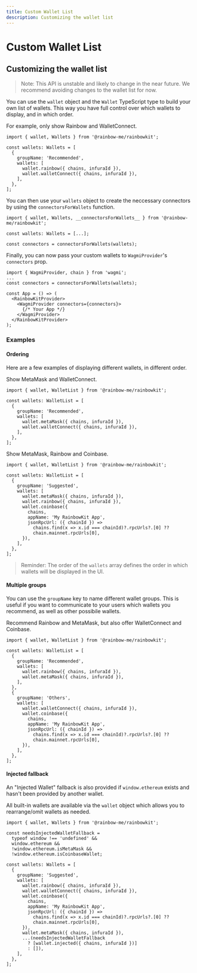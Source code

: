 ```yaml
---
title: Custom Wallet List
description: Customizing the wallet list
---
```


# Custom Wallet List

## Customizing the wallet list

> Note: This API is unstable and likely to change in the near future. We recommend avoiding changes to the wallet list for now.

You can use the `wallet` object and the `Wallet` TypeScript type to build your own list of wallets. This way you have full control over which wallets to display, and in which order.

For example, only show Rainbow and WalletConnect.

```tsx
import { wallet, Wallets } from '@rainbow-me/rainbowkit';

const wallets: Wallets = [
  {
    groupName: 'Recommended',
    wallets: [
      wallet.rainbow({ chains, infuraId }),
      wallet.walletConnect({ chains, infuraId }),
    ],
  },
];
```

You can then use your `wallets` object to create the neccessary connectors by using the `connectorsForWallets` function.

```tsx line=5
import { wallet, Wallets, __connectorsForWallets__ } from '@rainbow-me/rainbowkit';

const wallets: Wallets = [...];

const connectors = connectorsForWallets(wallets);
```

Finally, you can now pass your custom wallets to `WagmiProvider`'s `connectors` prop.

```tsx line=1,4-11
import { WagmiProvider, chain } from 'wagmi';
...
const connectors = connectorsForWallets(wallets);

const App = () => (
  <RainbowKitProvider>
    <WagmiProvider connectors={connectors}>
      {/* Your App */}
    </WagmiProvider>
  </RainbowKitProvider>
);
```

### Examples

#### Ordering

Here are a few examples of displaying different wallets, in different order.

Show MetaMask and WalletConnect.

```tsx
import { wallet, WalletList } from '@rainbow-me/rainbowkit';

const wallets: WalletList = [
  {
    groupName: 'Recommended',
    wallets: [
      wallet.metaMask({ chains, infuraId }),
      wallet.walletConnect({ chains, infuraId }),
    ],
  },
];
```

Show MetaMask, Rainbow and Coinbase.

```tsx
import { wallet, WalletList } from '@rainbow-me/rainbowkit';

const wallets: WalletList = [
  {
    groupName: 'Suggested',
    wallets: [
      wallet.metaMask({ chains, infuraId }),
      wallet.rainbow({ chains, infuraId }),
      wallet.coinbase({
        chains,
        appName: 'My RainbowKit App',
        jsonRpcUrl: ({ chainId }) =>
          chains.find(x => x.id === chainId)?.rpcUrls?.[0] ??
          chain.mainnet.rpcUrls[0],
      }),
    ],
  },
];
```

> Reminder: The order of the `wallets` array defines the order in which wallets will be displayed in the UI.

#### Multiple groups

You can use the `groupName` key to name different wallet groups. This is useful if you want to communicate to your users which wallets you recommend, as well as other possibile wallets.

Recommend Rainbow and MetaMask, but also offer WalletConnect and Coinbase.

```tsx
import { wallet, WalletList } from '@rainbow-me/rainbowkit';

const wallets: WalletList = [
  {
    groupName: 'Recommended',
    wallets: [
      wallet.rainbow({ chains, infuraId }),
      wallet.metaMask({ chains, infuraId }),
    ],
  },
  {
    groupName: 'Others',
    wallets: [
      wallet.walletConnect({ chains, infuraId }),
      wallet.coinbase({
        chains,
        appName: 'My RainbowKit App',
        jsonRpcUrl: ({ chainId }) =>
          chains.find(x => x.id === chainId)?.rpcUrls?.[0] ??
          chain.mainnet.rpcUrls[0],
      }),
    ],
  },
];
```

#### Injected fallback

An "Injected Wallet" fallback is also provided if `window.ethereum` exists and hasn't been provided by another wallet.

All built-in wallets are available via the `wallet` object which allows you to rearrange/omit wallets as needed.

```tsx line=3-7,23-25
import { wallet, Wallets } from '@rainbow-me/rainbowkit';

const needsInjectedWalletFallback =
  typeof window !== 'undefined' &&
  window.ethereum &&
  !window.ethereum.isMetaMask &&
  !window.ethereum.isCoinbaseWallet;

const wallets: Wallets = [
  {
    groupName: 'Suggested',
    wallets: [
      wallet.rainbow({ chains, infuraId }),
      wallet.walletConnect({ chains, infuraId }),
      wallet.coinbase({
        chains,
        appName: 'My RainbowKit App',
        jsonRpcUrl: ({ chainId }) =>
          chains.find(x => x.id === chainId)?.rpcUrls?.[0] ??
          chain.mainnet.rpcUrls[0],
      }),
      wallet.metaMask({ chains, infuraId }),
      ...(needsInjectedWalletFallback
        ? [wallet.injected({ chains, infuraId })]
        : []),
    ],
  },
];
```
